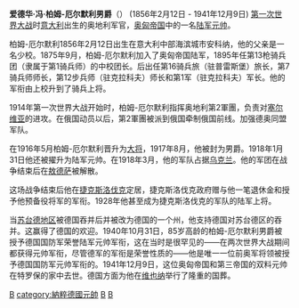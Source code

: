 {{unreferenced|time=2019-02-16T07:12:32+00:00}}
{{Infobox Military Person
|name=愛德華·馮·柏姆-厄爾默利
|birth_date={{birth date|1856|2|12}}
|placeofbirth= [[教皇國|教皇國]][[安科納|安科納]]（現屬意大利）
|death_date= {{death date and age|1941|12|9|1856|2|12|df=y}}
|placeofdeath=[[納粹德國|納粹德國]][[奧帕瓦|奧帕瓦]]（現屬捷克）
|image=[[File:Boehm_ermolli_eduard_FM_1856_1941.jpg|200px]]|
|caption=
|nickname= |
|allegiance={{flagicon|Austria-Hungary}} [[奧匈帝國|奧匈帝國]] （至1918年）<br> {{flagicon|Czechoslovakia}} [[捷克斯洛伐克|捷克斯洛伐克]]（1918年-1938年）<br> {{flagicon|Nazi Germany}} [[納粹德國|納粹德國]]（1938年-1941年）
|serviceyears= |
|rank=[[元帥|元帥]] |
|commands= 第一軍<br>奧地利第二軍
|unit=
|battles=[[第一次世界大戰|第一次世界大戰]]
|awards=[[藍馬克斯勳章|藍馬克斯勳章]]
|laterwork=}}

'''爱德华·冯·柏姆-厄尔默利男爵'''（{{lang-de|Eduard Freiherr von Böhm-Ermolli}}） (1856年2月12日 - 1941年12月9日)   [[第一次世界大战|第一次世界大战]]时[[意大利|意大利]]出生的奥地利军官，[[奥匈帝国|奥匈帝国]]中的一名[[奥地利陆军元帅|陆军元帅]]。 

柏姆-厄尔默利1856年2月12日出生在意大利中部海滨城市安科纳，他的父亲是一名少校。1875年9月，柏姆-厄尔默利加入了奥匈帝国陆军，1895年任第13枪骑兵团（隶属于第1骑兵师）的中校团长。后出任第16骑兵旅（驻普雷斯堡）旅长，第7骑兵师师长，第12步兵师（驻克拉科夫）师长和第1军（驻克拉科夫）军长。他的军衔由上校升到了骑兵上将。

1914年第一次世界大战开始时，柏姆-厄尔默利指挥奥地利第2軍團，负责对[[塞尔维亚|塞尔维亚]]的进攻。在俄国动员以后，第2軍團被派到俄国牵制俄国前线。加强德奥同盟军队。

在1916年5月柏姆-厄尔默利晋升为[[大将|大将]]，1917年8月，他被封为男爵。1918年1月31日他还被擢升为陆军元帅。在1918年3月，他的军队占据[[乌克兰|乌克兰]]。他的军团在战争结束后在[[敖德萨|敖德萨]]被解散。  

这场战争结束后他在[[捷克斯洛伐克|捷克斯洛伐克]]定居，捷克斯洛伐克政府赠与他一笔退休金和授予他预备役将军的军衔。1928年他甚至成为捷克斯洛伐克的军队的陆军上将。

当[[苏台德地区|苏台德地区]]被德国吞并后并被改为德国的一个州，他支持德国对苏台德区的吞并。这赢得了德国的欢迎。1940年10月31日，85岁高龄的柏姆-厄尔默利男爵被授予德国国防军荣誉陆军元帅军衔，这在当时是很罕见的——在两次世界大战期间都获得元帅军衔，尽管德军的军衔是荣誉性质的——他是唯一一位前奥军将领被授予德国国防军元帅军衔的。1941年12月9日，这位奥匈帝国和第三帝国的双料元帅在特罗保的家中去世。德国方面为他在[[维也纳|维也纳]]举行了隆重的国葬。

{{奧匈帝國元帥}}
{{納粹德國元帥}}
{{奧匈帝國大將}}

{{DEFAULTSORT:Böhm-Ermolli, Eduard von}}
{{Authority control}}
[[category:意大利人|B]]
[[category:納粹德國元帥|category:納粹德國元帥]]
[[category:1856年出生|B]]
[[category:1941年逝世|B]]